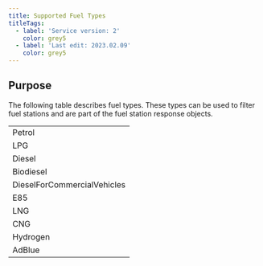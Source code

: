 ---
title: Supported Fuel Types
titleTags:
  - label: 'Service version: 2'
    color: grey5
  - label: 'Last edit: 2023.02.09'
    color: grey5
---

## Purpose

The following table describes fuel types. These types can be used to filter fuel stations and are part of the fuel station response objects.

<table>
  <tbody>
    <tr>
      <td>Petrol</td>
    </tr>
    <tr>
      <td>LPG</td>
    </tr>
    <tr>
      <td>Diesel</td>
    </tr>
    <tr>
      <td>Biodiesel</td>
    </tr>
    <tr>
      <td>DieselForCommercialVehicles</td>
    </tr>
   <tr>
      <td>E85</td>
    </tr>
   <tr>
      <td>LNG</td>
    </tr>
   <tr>
      <td>CNG</td>
    </tr>
   <tr>
      <td>Hydrogen</td>
    </tr>
   <tr>
      <td>AdBlue</td>
    </tr>
  </tbody>
</table>
